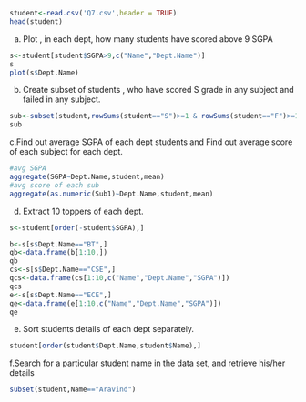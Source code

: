 ```{r}
student<-read.csv('Q7.csv',header = TRUE)
head(student)

```

a. Plot , in each dept, how many students have scored above 9 SGPA
```{r}
s<-student[student$SGPA>9,c("Name","Dept.Name")]
s
plot(s$Dept.Name)

```

b. Create subset of students , who have scored S grade in any subject and failed in any subject.
```{r}
sub<-subset(student,rowSums(student=="S")>=1 & rowSums(student=="F")>=1)
sub
```

c.Find out average SGPA of each dept students and Find out average score of each subject for each dept.
```{r}
#avg SGPA
aggregate(SGPA~Dept.Name,student,mean)
#avg score of each sub
aggregate(as.numeric(Sub1)~Dept.Name,student,mean)
```

d. Extract 10 toppers of each dept.
```{r}

s<-student[order(-student$SGPA),]

b<-s[s$Dept.Name=="BT",]
qb<-data.frame(b[1:10,])
qb
cs<-s[s$Dept.Name=="CSE",]
qcs<-data.frame(cs[1:10,c("Name","Dept.Name","SGPA")])
qcs
e<-s[s$Dept.Name=="ECE",]
qe<-data.frame(e[1:10,c("Name","Dept.Name","SGPA")])
qe

```
e. Sort students details of each dept separately.
```{r}
student[order(student$Dept.Name,student$Name),]
```

f.Search for a particular student name in the data set, and retrieve his/her details
```{r}
subset(student,Name=="Aravind")
```

